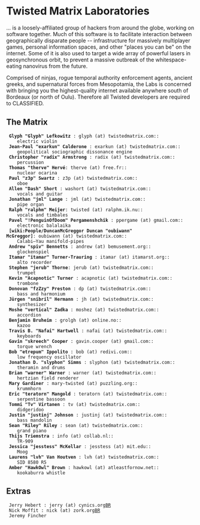 = Twisted Matrix Laboratories =
... is a loosely-affiliated group of hackers from around the globe, working on software together. Much of this software is to facilitate interaction between geographically disparate people -- infrastructure for massively multiplayer games, personal information spaces, and other "places you can be" on the internet. Some of it is also used to target a wide array of powerful lasers in geosynchronous orbit, to prevent a massive outbreak of the whitespace-eating nanovirus from the future.

Comprised of ninjas, rogue temporal authority enforcement agents, ancient greeks, and supernatural forces from Mesopotamia, the Labs is concerned with bringing you the highest-quality internet available anywhere south of Bordeaux (or north of Oulu). Therefore all Twisted developers are required to CLASSIFIED.

== The Matrix ==

  '''Glyph "Glyph" Lefkowitz''' : glyph (at) twistedmatrix.com::
     electric violin
  '''Jean-Paul "exarkun" Calderone''' : exarkun (at) twistedmatrix.com::
     geopolitical sociographic dissonance engine
  '''Christopher "radix" Armstrong''' : radix (at) twistedmatrix.com::
     percussion
  '''Thomas "therve" Hervé''': therve (at) free.fr::
     nuclear ocarina
  '''Paul "z3p" Swartz''' : z3p (at) twistedmatrix.com::
     oboe
  '''Allen "Dash" Short''' : washort (at) twistedmatrix.com::
     vocals and guitar
  '''Jonathan "jml" Lange''' : jml (at) twistedmatrix.com::
     pipe organ
  '''Ralph "ralphm" Meijer''': twisted (at) ralphm.ik.nu::
     vocals and timbales
  '''Pavel "!PenguinOfDoom" Pergamenshchik''' : ppergame (at) gmail.com::
     electronic balalaika
  '''[wiki:People/DuncanMcGreggor Duncan "oubiwann" McGreggor]''': oubiwann (at) twistedmatrix.com::
     Calabi–Yau manifold-pipes
  '''Andrew "spiv" Bennetts''' : andrew (at) bemusement.org::
     glockenspiel
  '''Itamar "itamar" Turner-Trauring''' : itamar (at) itamarst.org::
     alto recorder
  '''Stephen "jerub" Thorne''': jerub (at) twistedmatrix.com::
     trumpet
  '''Kevin "Acapnotic" Turner''' : acapnotic (at) twistedmatrix.com::
     trombone
  '''Donovan "fzZzy" Preston''' : dp (at) twistedmatrix.com::
     bass and harmonium
  '''Jürgen "snibril" Hermann''' : jh (at) twistedmatrix.com::
     synthesizer
  '''Moshe "vertical" Zadka''' : moshez (at) twistedmatrix.com::
     accordion
  '''Benjamin Bruheim''' : grolgh (at) online.no::
     kazoo
  '''Travis B. "Nafai" Hartwell''' : nafai (at) twistedmatrix.com::
     keyboards
  '''Gavin "skreech" Cooper''' : gavin.cooper (at) gmail.com::
     torque wrench
  '''Bob "etrepum" Ippolito''' : bob (at) redivi.com::
     low frequency oscillator
  '''Jonathan D. "slyphon" Simms''' : slyphon (at) twistedmatrix.com::
     theramin and drums
  '''Brian "warner" Warner''' : warner (at) twistedmatrix.com::
     hertzian field renderer
  '''Mary Gardiner''' : mary-twisted (at) puzzling.org::
     krummhorn
  '''Eric "teratorn" Mangold''' : teratorn (at) twistedmatrix.com::
     serpentine bassoon
  '''Tommi "Tv" Virtanen''' : tv (at) twistedmatrix.com::
     didgeridoo
  '''Justin "justinj" Johnson''' : justinj (at) twistedmatrix.com::
     bass mandolin
  '''Sean "Riley" Riley''' : sean (at) twistedmatrix.com::
     grand piano
  '''Thijs Triemstra''' : info (at) collab.nl::
     TR-909
  '''Jessica "jesstess" McKellar''' : jesstess (at) mit.edu::
     Moog
  '''Laurens "lvh" Van Houtven''' : lvh (at) twistedmatrix.com::
     SID 8580 R5
  '''Amber "HawkOwl" Brown''' : hawkowl (at) atleastfornow.net::
     kookaburra whistle


== Extras ==

  Jerry Hebert : jerry (at) cynics.org[[BR]]
  Nick Moffit : nick (at) zork.org[[BR]]
  Jeremy Fincher